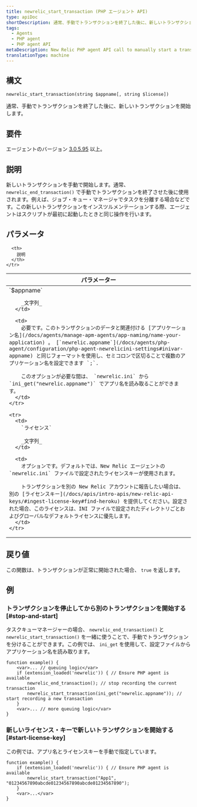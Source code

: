 ```yaml
---
title: newrelic_start_transaction (PHP エージェント API)
type: apiDoc
shortDescription: 通常、手動でトランザクションを終了した後に、新しいトランザクションを開始します。
tags:
  - Agents
  - PHP agent
  - PHP agent API
metaDescription: New Relic PHP agent API call to manually start a transaction. Useful for job queue processing.
translationType: machine
---
```


## 構文

```
newrelic_start_transaction(string $appname[, string $license])
```

通常、手動でトランザクションを終了した後に、新しいトランザクションを開始します。

## 要件

エージェントのバージョン [3.0.5.95](/docs/release-notes/agent-release-notes/php-release-notes/php-agent) 以上。

## 説明

新しいトランザクションを手動で開始します。通常、 `newrelic_end_transaction()` で手動でトランザクションを終了させた後に使用されます。例えば、ジョブ・キュー・マネージャでタスクを分離する場合などです。この新しいトランザクションをインスツルメンテーションする際、エージェントはスクリプトが最初に起動したときと同じ操作を行います。

## パラメータ

<table>
  <thead>
    <tr>
      <th width="25%">
        パラメーター
      </th>

      <th>
        説明
      </th>
    </tr>
  </thead>

  <tbody>
    <tr>
      <td>
        `$appname`

        _文字列_
      </td>

      <td>
        必要です。このトランザクションのデータと関連付ける [アプリケーション名](/docs/agents/manage-apm-agents/app-naming/name-your-application) 。 [`newrelic.appname`](/docs/agents/php-agent/configuration/php-agent-newrelicini-settings#inivar-appname) と同じフォーマットを使用し、セミコロンで区切ることで複数のアプリケーション名を設定できます `;`.

        このオプションが必要な間は、 `newrelic.ini` から `ini_get("newrelic.appname")` でアプリ名を読み取ることができます。
      </td>
    </tr>

    <tr>
      <td>
        `ライセンス`

        _文字列_
      </td>

      <td>
        オプションです。デフォルトでは、New Relic エージェントの `newrelic.ini` ファイルで設定されたライセンスキーが使用されます。

        トランザクションを別の New Relic アカウントに報告したい場合は、別の [ライセンスキー](/docs/apis/intro-apis/new-relic-api-keys/#ingest-license-key#find-heroku) を提供してください。設定された場合、このライセンスは、INI ファイルで設定されたディレクトリごとおよびグローバルなデフォルトライセンスに優先します。
      </td>
    </tr>
  </tbody>
</table>

## 戻り値

この関数は、トランザクションが正常に開始された場合、 `true` を返します。

## 例

### トランザクションを停止してから別のトランザクションを開始する [#stop-and-start]

タスクキューマネージャーの場合、 `newrelic_end_transaction()` と `newrelic_start_transaction()` を一緒に使うことで、手動でトランザクションを分けることができます。この例では、 `ini_get` を使用して、設定ファイルからアプリケーション名を読み取ります。

```
function example() {
    <var>... // queuing logic</var>
    if (extension_loaded('newrelic')) { // Ensure PHP agent is available
        newrelic_end_transaction(); // stop recording the current transaction
        newrelic_start_transaction(ini_get("newrelic.appname")); // start recording a new transaction
    }
    <var>... // more queuing logic</var>
}
```

### 新しいライセンス・キーで新しいトランザクションを開始する [#start-license-key]

この例では、アプリ名とライセンスキーを手動で指定しています。

```
function example() {
    if (extension_loaded('newrelic')) { // Ensure PHP agent is available
        newrelic_start_transaction("App1", "01234567890abcde01234567890abcde01234567890");
    }
    <var>...</var>
}
```
